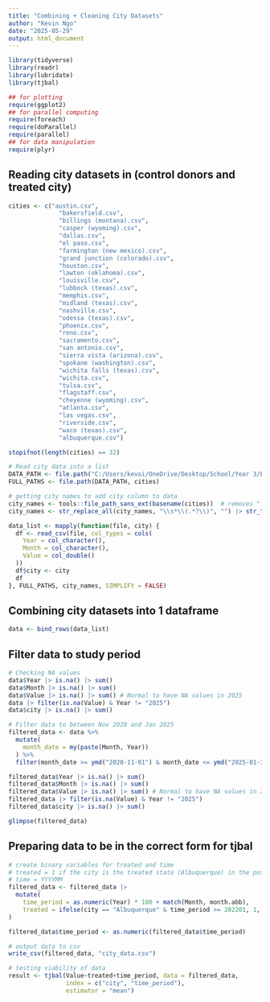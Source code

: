 ```yaml
---
title: "Combining + Cleaning City Datasets"
author: "Kevin Ngo"
date: "2025-05-29"
output: html_document
---
```


```r
library(tidyverse)
library(readr)
library(lubridate)
library(tjbal)

## for plotting
require(ggplot2)  
## for parallel computing 
require(foreach)  
require(doParallel) 
require(parallel)
## for data manipulation 
require(plyr)
```
## Reading city datasets in (control donors and treated city)

```r
cities <- c("austin.csv",
              "bakersfield.csv",
              "billings (montana).csv",
              "casper (wyoming).csv",
              "dallas.csv",
              "el paso.csv",
              "farmington (new mexico).csv",
              "grand junction (colorado).csv",
              "houston.csv",
              "lawton (oklahoma).csv",
              "louisville.csv",
              "lubbock (texas).csv",
              "memphis.csv",
              "midland (texas).csv",
              "nashville.csv",
              "odessa (texas).csv",
              "phoenix.csv",
              "reno.csv",
              "sacramento.csv",
              "san antonio.csv",
              "sierra vista (arizona).csv",
              "spokane (washington).csv",
              "wichita falls (texas).csv",
              "wichita.csv",
              "tulsa.csv",
              "flagstaff.csv",
              "cheyenne (wyoming).csv",
              "atlanta.csv",
              "las vegas.csv",
              "riverside.csv",
              "waco (texas).csv",
              "albuquerque.csv")

stopifnot(length(cities) == 32)

# Read city data into a list
DATA_PATH <- file.path("C:/Users/kevoi/OneDrive/Desktop/School/Year 3/POLI SCI 200C/final_project/data") # change path if needed
FULL_PATHS <- file.path(DATA_PATH, cities)

# getting city names to add city column to data
city_names <- tools::file_path_sans_ext(basename(cities))  # removes ".csv"
city_names <- str_replace_all(city_names, "\\s*\\(.*?\\)", "") |> str_to_title() # Note: this removes the (state)

data_list <- mapply(function(file, city) {
  df <- read_csv(file, col_types = cols(
    Year = col_character(),
    Month = col_character(),
    Value = col_double()
  ))
  df$city <- city
  df
}, FULL_PATHS, city_names, SIMPLIFY = FALSE)
```

## Combining city datasets into 1 dataframe

```r
data <- bind_rows(data_list)
```


## Filter data to study period

```r
# Checking NA values
data$Year |> is.na() |> sum()
data$Month |> is.na() |> sum()
data$Value |> is.na() |> sum() # Normal to have NA values in 2025
data |> filter(is.na(Value) & Year != "2025")
data$city |> is.na() |> sum()
```

```r
# Filter data to between Nov 2020 and Jan 2025
filtered_data <- data %>%
  mutate(
    month_date = my(paste(Month, Year)) 
  ) %>%
  filter(month_date >= ymd("2020-11-01") & month_date <= ymd("2025-01-31"))

filtered_data$Year |> is.na() |> sum()
filtered_data$Month |> is.na() |> sum()
filtered_data$Value |> is.na() |> sum() # Normal to have NA values in 2025
filtered_data |> filter(is.na(Value) & Year != "2025")
filtered_data$city |> is.na() |> sum()

glimpse(filtered_data)
```

## Preparing data to be in the correct form for tjbal
```r
# create binary variables for treated and time
# treated = 1 if the city is the treated state (Albuquerque) in the posttreatment period and 0 otherwise
# time = YYYYMM
filtered_data <- filtered_data |>
  mutate(
    time_period = as.numeric(Year) * 100 + match(Month, month.abb),
    treated = ifelse(city == "Albuquerque" & time_period >= 202201, 1, 0)
)

filtered_data$time_period <- as.numeric(filtered_data$time_period)
```

```r
# output data to csv
write_csv(filtered_data, "city_data.csv")
```


```r
# testing viability of data
result <- tjbal(Value~treated+time_period, data = filtered_data, 
                index = c("city", "time_period"),
                estimator = "mean")
```















